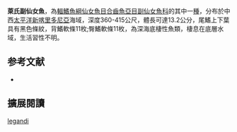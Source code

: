 {{Speciesbox
| name = 萊氏副仙女魚
| status = NE
| status_system = iucn3.1
| image = 
| image_caption = 
| genus = Paraulopus
| species = legandi
| authority = Fourmanoir & Rivaton, 1979
| synonyms = *''Chlorophthalmus legandi'',Fourmanoir & Rivaton, 1979 
}}
'''萊氏副仙女魚'''，為[[輻鰭魚綱|輻鰭魚綱]][[仙女魚目|仙女魚目]][[合齒魚亞目|合齒魚亞目]][[副仙女魚科|副仙女魚科]]的其中一[[種|種]]，分布於中西[[太平洋|太平洋]][[新喀里多尼亞|新喀里多尼亞]]海域，深度360-415公尺，體長可達13.2公分，尾鰭上下葉具有黑色條紋，背鰭軟條11枚;臀鰭軟條11枚，為深海底棲性魚類，棲息在底層水域，生活習性不明。
==参考文献==
*{{FishBase_species|genus=Paraulopus|species=legandi|year=2016|month=6}}

== 擴展閱讀 ==
{{refbegin}}
{{wikispecies-inline|Paraulopus legandi|萊氏副仙女魚}}
{{refend}}
{{Taxonbar|from=Q2416523}}

[[Category:副仙女魚屬|legandi]]


{{魚類小作品}}